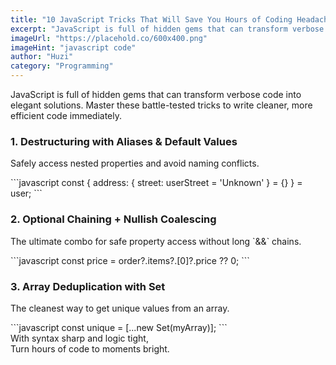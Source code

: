 ```yaml
---
title: "10 JavaScript Tricks That Will Save You Hours of Coding Headaches"
excerpt: "JavaScript is full of hidden gems that can transform verbose code into elegant solutions. After years of working with JS across production applications, I've curated these battle-tested tricks that consistently save development time. Master these and you'll write cleaner, more efficient code immediately."
imageUrl: "https://placehold.co/600x400.png"
imageHint: "javascript code"
author: "Huzi"
category: "Programming"
---
```


<p>JavaScript is full of hidden gems that can transform verbose code into elegant solutions. Master these battle-tested tricks to write cleaner, more efficient code immediately.</p>
      
### 1. Destructuring with Aliases & Default Values
<p>Safely access nested properties and avoid naming conflicts.</p>
```javascript
const { address: { street: userStreet = 'Unknown' } = {} } = user;
```

### 2. Optional Chaining + Nullish Coalescing
<p>The ultimate combo for safe property access without long `&&` chains.</p>
```javascript
const price = order?.items?.[0]?.price ?? 0;
```
      
### 3. Array Deduplication with Set
<p>The cleanest way to get unique values from an array.</p>
```javascript
const unique = [...new Set(myArray)];
```
      
<div className="italic text-center text-muted-foreground pt-4 border-t mt-8">
  With syntax sharp and logic tight,<br/>
  Turn hours of code to moments bright.
</div>
